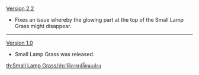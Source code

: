 {{Change History/Header}}
[[Version 2.2]]
* Fixes an issue whereby the glowing part at the top of the Small Lamp Grass might disappear.
----
[[Version 1.0]]
* Small Lamp Grass was released.
<noinclude>


[[th:Small Lamp Grass/ประวัติการเปลี่ยนแปลง]]
</noinclude>
